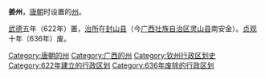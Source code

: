 '''姜州'''，[[唐朝|唐朝]]时设置的[[州|州]]。

[[武德|武德]]五年（622年）置，[[治所|治所]]在[[封山县|封山县]]（今[[广西壮族自治区|广西壮族自治区]][[灵山县|灵山县]]南安金）。[[貞觀_(唐朝)|贞观]]十年（636年）废。

{{唐朝行政区划小作品}}
{{DEFAULTSORT:J}}
[[Category:唐朝的州|Category:唐朝的州]]
[[Category:广西的州|Category:广西的州]]
[[Category:钦州行政区划史|Category:钦州行政区划史]]
[[Category:622年建立的行政区划|Category:622年建立的行政区划]]
[[Category:636年废除的行政区划|Category:636年废除的行政区划]]